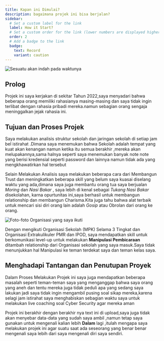 ```yaml
---
title: Kapan ini Dimulai?
description: bagaimana projek ini bisa berjalan?
sidebar:
  # Set a custom label for the link
  label: How it Start?
  # Set a custom order for the link (lower numbers are displayed higher up)
  order: 2
  # Add a badge to the link
  badge:
    text: Record
    variant: caution
---
```



![_Sesuatu akan indah pada waktunya_](../../../assets/jalankehidupan.gif)
## Prolog

Projek ini saya kerjakan di sekitar Tahun 2022,saya menyadari bahwa beberapa orang memiliki rahasianya masing-masing dan saya tidak ingin terlibat dengan rahasia pribadi mereka.namun sebagian orang sengaja meninggalkan jejak rahasia ini. 

## Tujuan dan Proses Projek

Saya melakukan analisis struktur sekolah dan jaringan sekolah di setiap jam bel istirahat .Dimana saya menemukan bahwa Sekolah adalah tempat yang kuat akan kenangan namun ketika itu semua berakhir ,mereka akan melupakannya,sama halnya seperti saya menemukan banyak note note yang berisi kredensial seperti password dan lainnya namun tidak ada yang mengkhawatirkan hal tersebut

Selain Melakukan Analisis saya melakukan beberapa cara dari Membangun Trust dan meningkatkan beberapa skill yang belum saya kuasai diselang waktu yang ada,dimana saya juga membantu orang tua saya berjualan *Moring* dan *Nasi Bakar* , saya lebih di kenal sebagai *Tukang Nasi Bakar* disekolahan, karna opurtunitas ini,saya berhasil untuk membangun relationship dan membangun Charisma.Kita juga tahu bahwa alat terbaik untuk mencari sisi diri orang lain adalah *Gosip* atau Obrolan dari orang ke orang.

![Foto-foto Organisasi yang saya ikuti](../../../assets/eskul.jpg)

Dengan mengikuti Organisasi Sekolah (MPK) Selama 3 Tingkat dan Organisasi Extrakulikuler PMR dan IPOD, saya mendapatkan skill untuk berkomunikasi level-up untuk melakukan **Manipulasi Pembicaraan**  ditambah relationship dari Organisasi sekolah yang saya masuk.Saya tidak menunjukkan hal Manipulasi ke teman terdekat saya dan teman kelas saya.

## Menghadapi Tantangan dan Penutupan Proyek

Dalam Proses Melakukan Projek ini saya juga mendapatkan beberapa masalah seperti teman-teman saya yang menganggap bahwa saya orang yang aneh dan tentu mereka juga tidak peduli apa yang sedang saya lakukan jadi saya tidak ingin mengambil pusing soal sikap mereka,karena selagi jam istirahat saya  menghabiskan sebagian waktu saya untuk melakukan live coaching soal Cyber Security agar mereka aman

Projek ini berakhir dengan berakhir nya text ini di upload,saya juga tidak akan menyebar data-data yang sudah saya ambil ,namun tetap saya gunakan untuk mengenali kalian lebih **Dalam** lagi ,itulah mengapa saya melakukan projek ini agar suatu saat ada seseorang yang benar benar mengenali saya lebih dari saya mengenali diri saya sendiri.

